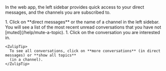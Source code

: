 

In the web app, the left sidebar provides quick access to your direct messages,
and the channels you are subscribed to.

<Tabs>
  <TabItem label="Desktop/Web">
    <Steps>
      1. Click on **direct messages** or the name of a channel in the left sidebar. You
         will see a list of the most recent unread conversations that you have not [muted](/help/mute-a-topic).
      1. Click on the conversation you are interested in.
    </Steps>

    <ZulipTip>
      To see all conversations, click on **more conversations** (in direct messages) or **show all topics**
      (in a channel).
    </ZulipTip>
  </TabItem>
</Tabs>
